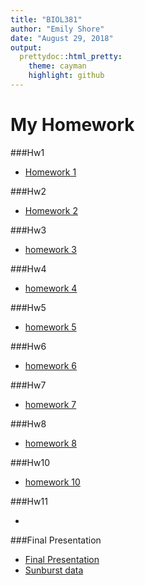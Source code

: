 ```yaml
---
title: "BIOL381"
author: "Emily Shore"
date: "August 29, 2018"
output: 
  prettydoc::html_pretty:
    theme: cayman
    highlight: github
---
```



# My Homework

###Hw1

* [Homework 1](homework_1.html)

###Hw2

* [Homework 2](homework_2.html) 

###Hw3

* [homework 3](homework_3.html)

###Hw4

* [homework 4](homework_4.html)

###Hw5

* [homework 5](homework_5.html)

###Hw6

* [homework 6](homework6.html)

###Hw7

* [homework 7](homework_7.html)

###Hw8

* [homework 8](homework_8.html)

###Hw10

* [homework 10](homework_10.html)

###Hw11

*

###Final Presentation

* [Final Presentation](Sunburst.html) 
* [Sunburst data](sunburstData.csv)  




